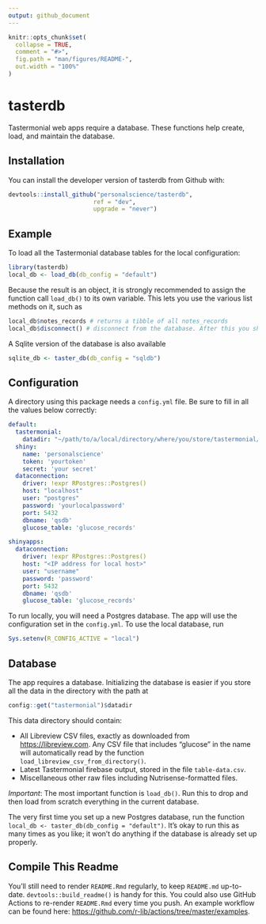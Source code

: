 ```yaml
---
output: github_document
---
```


<!-- README.md is generated from README.Rmd. Please edit that file -->

```r
knitr::opts_chunk$set(
  collapse = TRUE,
  comment = "#>",
  fig.path = "man/figures/README-",
  out.width = "100%"
)
```

# tasterdb

<!-- badges: start -->

<!-- badges: end -->

Tastermonial web apps require a database. These functions help create, load, and maintain the database.

## Installation

You can install the developer version of tasterdb from Github with:

``` r
devtools::install_github("personalscience/tasterdb",
                        ref = "dev",
                        upgrade = "never")
```

## Example

To load all the Tastermonial database tables for the local configuration:

```r
library(tasterdb)
local_db <- load_db(db_config = "default")

```

Because the result is an object, it is strongly recommended to assign the function call `load_db()` to its own variable. This lets you use the various list methods on it, such as

```r

local_db$notes_records # returns a tibble of all notes_records
local_db$disconnect() # disconnect from the database. After this you should `rm(local_db)`

```

A Sqlite version of the database is also available

```r

sqlite_db <- taster_db(db_config = "sqldb")

```

## Configuration

A directory using this package needs a `config.yml` file. Be sure to fill in all the values below correctly:

``` .yaml
default:
  tastermonial:
    datadir: "~/path/to/a/local/directory/where/you/store/tastermonial/files"
  shiny:
    name: 'personalscience'
    token: 'yourtoken'
    secret: 'your secret'
  dataconnection:
    driver: !expr RPostgres::Postgres()
    host: "localhost"
    user: "postgres"
    password: 'yourlocalpassword'
    port: 5432
    dbname: 'qsdb'
    glucose_table: 'glucose_records'

shinyapps:
  dataconnection:
    driver: !expr RPostgres::Postgres()
    host: "<IP address for local host>"
    user: "username"
    password: 'password'
    port: 5432
    dbname: 'qsdb'
    glucose_table: 'glucose_records'
```

To run locally, you will need a Postgres database. The app will use the configuration set in the `config.yml`. To use the local database, run

``` r
Sys.setenv(R_CONFIG_ACTIVE = "local")
```

## Database

The app requires a database. Initializing the database is easier if you store all the data in the directory with the path at

``` r
config::get("tastermonial")$datadir
```

This data directory should contain:

-   All Libreview CSV files, exactly as downloaded from <https://libreview.com>. Any CSV file that includes "glucose" in the name will automatically read by the function `load_libreview_csv_from_directory()`.
-   Latest Tastermonial firebase output, stored in the file `table-data.csv`.
-   Miscellaneous other raw files including Nutrisense-formatted files.

*Important*: The most important function is `load_db()`. Run this to drop and then load from scratch everything in the current database.

The very first time you set up a new Postgres database, run the function `local_db <- taster_db(db_config = "default")`. It's okay to run this as many times as you like; it won't do anything if the database is already set up properly.

## Compile This Readme

You'll still need to render `README.Rmd` regularly, to keep `README.md` up-to-date. `devtools::build_readme()` is handy for this. You could also use GitHub Actions to re-render `README.Rmd` every time you push. An example workflow can be found here: <https://github.com/r-lib/actions/tree/master/examples>.
